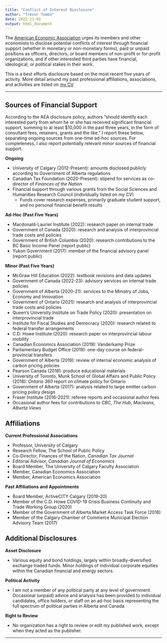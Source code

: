 ```yaml
---
title: "Conflict of Interest Disclosure"
author: "Trevor Tombe"
date: 2022-11-01
output: html_document
---
```


The [American Economic Association](https://www.aeaweb.org/journals/policies/disclosure-policy) urges its members and other economists to disclose potential conflicts of interest through financial support (whether in monetary or non-monetary forms), paid or unpaid positions as officers, directors, or board members of non-profit or for-profit organizations, and if other interested third parties have financial, ideological, or political stakes in their work.

This is a best efforts disclosure based on the most recent five years of activity. More detail around my past professional affiliations, associations, and activities are listed on [my CV](https://www.trevortombe.com/files/CV.pdf).

---

## Sources of Financial Support

According to the AEA disclosure policy, authors "should identify each interested party from whom he or she has received significant financial support, summing to at least $10,000 in the past three years, in the form of consultant fees, retainers, grants and the like." I report these below, separating ongoing sources from one-time ad-hoc sources. For completeness, I also report potentially relevant minor sources of financial support.

**Ongoing**

- University of Calgary (2012-Present): amounts disclosed publicly according to Government of Alberta regulations
- Canadian Tax Foundation (2020-Present): stipend for services as co-director of *Finances of the Nation*
- Financial support through various grants from the Social Sciences and Humanities Research Council (individually listed on my CV)
  - Funds cover research expenses, primarily graduate student support, and no personal financial benefit results

**Ad-Hoc (Past Five Years)**

- Macdonald-Laurier Institute (2022): research paper on internal trade
- Government of Canada (2020): research and analysis of interprovincial trade costs and policies
- Government of British Columbia (2020): research contributions to the BC Basic Income Panel (report public)
- Yukon Government (2017): member of the financial advisory panel (report public)

**Minor (Past Five Years)**

- McGraw Hill Education (2022): textbook revisions and data updates
- Government of Canada (2022-23): advisory services on internal trade policies
- Government of Alberta (2020-21): services to the Ministry of Jobs, Economy and Innovation
- Government of Ontario (2021): research and analysis of interprovincial trade costs and policies
- Queen's University Institute on Trade Policy (2020): presentation on interprovincial trade
- Institute for Fiscal Studies and Democracy (2020): research related to federal transfer arrangements
- C.D. Howe Institute (2020): research paper on interprovincial labour mobility
- Canadian Economics Association (2019): Vanderkamp Prize
- Parliamentary Budget Office (2019): one-day course on federal-provincial transfers
- Government of Alberta (2019): review of internal economic analysis of carbon pricing policies
- Pearson Canada (2018): produce educational materials
- University of Toronto, Munk School of Global Affairs and Public Policy (2018): *Ontario 360* report on climate policy for Ontario
- Government of Alberta (2017): analysis related to large emitter carbon pricing policy design
- Fraser Institute (2016-2021): referee reports and occasional author fees
- Occasional author fees for contributions to *CBC*, *The Hub*, *Macleans*, *Alberta Views*

## Affiliations

**Current Professional Associations**

- Professor, University of Calgary
- Research Fellow, The School of Public Policy
- Co-Director, Finances of the Nation, *Canadian Tax Journal*
- Editorial Advisor, *Canadian Journal of Economics*
- Board Member, The University of Calgary Faculty Association
- Member, Canadian Economics Association
- Member, American Economics Association

**Past Affiliations and Appointments**

- Board Member, ActiveCITY Calgary (2019-20)
- Member of the C.D. Howe COVID-19 Crisis Business Continuity and Trade Working Group (2020)
- Member of the Government of Alberta Market Access Task Force (2018)
- Member of the Calgary Chamber of Commerce Municipal Election Advisory Team (2017)

## Additional Disclosures

**Asset Disclosure**

- Various equity and bond holdings, largely within broadly-diversified exchange traded funds. Minor holdings of individual corporate equities within the Canadian financial and energy sectors.

**Political Activity**

- I am not a member of any political party at any level of government. Occasional (unpaid) advice and analysis has been provided to individual candidates, office holders, or staff on an ad-hoc basis representing the full spectrum of political parties in Alberta and Canada.

**Right to Review**

- No organization has a right to review or edit my published work, except when they acted as the publisher.

---


